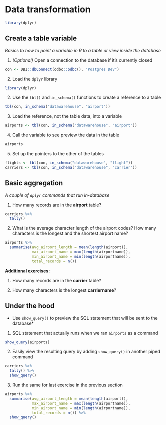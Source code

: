 # Data transformation

```r
library(dplyr)
```

## Create a table variable

*Basics to how to point a variable in R to a table or view inside the database*

1. *(Optional)* Open a connection to the database if it's currently closed
```r
con <- DBI::dbConnect(odbc::odbc(), "Postgres Dev")
```

2. Load the `dplyr` library
```r
library(dplyr)
```

2. Use the `tbl()` and `in_schema()` functions to create a reference to a table
```r
tbl(con, in_schema("datawarehouse", "airport"))
```

3. Load the reference, not the table data, into a variable
```r
airports <- tbl(con, in_schema("datawarehouse", "airport"))
```


4. Call the variable to see preview the data in the table
```r
airports
```

5. Set up the pointers to the other of the tables
```r
flights <- tbl(con, in_schema("datawarehouse", "flight"))
carriers <- tbl(con, in_schema("datawarehouse", "carrier"))
```

## Basic aggregation
*A couple of `dplyr` commands that run in-database*

1. How many records are in the **airport** table?
```r
carriers %>%
  tally()
```

2. What is the average character length of the airport codes? How many characters is the longest and the shortest airport name?
```r
airports %>%
  summarise(avg_airport_length = mean(length(airport)),
            max_airport_name = max(length(airportname)),
            min_airport_name = min(length(airportname)),
            total_records = n()) 
```

**Additional exercises:**

1. How many records are in the **carrier** table?

2. How many characters is the longest **carriername**?

## Under the hood 
* Use `show_query()` to preview the SQL statement that will be sent to the database*

1. SQL statement that actually runs when we ran `airports` as a command
```r
show_query(airports)
```

2. Easily view the resulting query by adding `show_query()` in another piped command
```r
carriers %>%
  tally() %>%
  show_query()
```

3. Run the same for last exercise in the previous section
```r
airports %>%
  summarise(avg_airport_length = mean(length(airport)),
            max_airport_name = max(length(airportname)),
            min_airport_name = min(length(airportname)),
            total_records = n()) %>%
  show_query()
```



